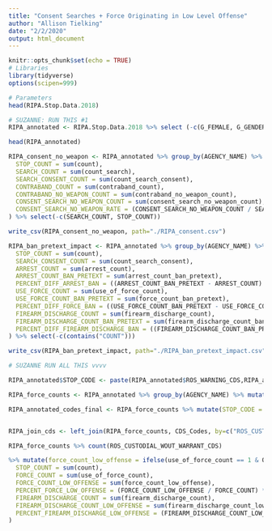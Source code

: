```yaml
---
title: "Consent Searches + Force Originating in Low Level Offense"
author: "Allison Tielking"
date: "2/2/2020"
output: html_document
---
```


```r
knitr::opts_chunk$set(echo = TRUE)
# Libraries
library(tidyverse)
options(scipen=999)
```


```r
# Parameters
head(RIPA.Stop.Data.2018)

# SUZANNE: RUN THIS #1
RIPA_annotated <- RIPA.Stop.Data.2018 %>% select (-c(G_FEMALE, G_GENDER_NONCONFORMING, G_MALE, G_TRANSGENDER_MAN, G_TRANSGENDER_WOMAN, G_FULL, G_MULTIGENDER)) %>% select(1:14, GENDER, everything()) %>% mutate(ADS_SEARCH_PERSON = replace_na(ADS_SEARCH_PERSON, 0)) %>% mutate(ADS_SEARCH_PROPERTY = replace_na(ADS_SEARCH_PROPERTY, 0)) %>% mutate(BFS_CONSENT_GIVEN = replace_na(BFS_CONSENT_GIVEN, 0)) %>% mutate(BFS_OFFICER_SAFETY = replace_na(BFS_OFFICER_SAFETY, 0)) %>% mutate(BFS_SEARCH_WARRANT = replace_na(BFS_SEARCH_WARRANT, 0)) %>% mutate(BFS_PAROLE = replace_na(BFS_PAROLE, 0)) %>% mutate(BFS_SUSPECT_WEAPON = replace_na(BFS_SUSPECT_WEAPON, 0)) %>% mutate(BFS_VISIBLE_CONTRABAND = replace_na(BFS_VISIBLE_CONTRABAND, 0)) %>% mutate(BFS_ODOR_CONTRABAND = replace_na(BFS_ODOR_CONTRABAND, 0)) %>% mutate(BFS_CANINE_DETECT = replace_na(BFS_CANINE_DETECT, 0)) %>% mutate(BFS_EVIDENCE = replace_na(BFS_EVIDENCE, 0)) %>% mutate(BFS_INCIDENT = replace_na(BFS_INCIDENT, 0)) %>% mutate(BFS_EXIGENT_CIRCUM = replace_na(BFS_EXIGENT_CIRCUM, 0)) %>% mutate(BFS_VEHICLE_INVENT = replace_na(BFS_VEHICLE_INVENT, 0)) %>% mutate(BFS_SCHOOL_POLICY = replace_na(BFS_SCHOOL_POLICY, 0))

head(RIPA_annotated)
```


```r
RIPA_consent_no_weapon <- RIPA_annotated %>% group_by(AGENCY_NAME) %>% mutate(count = 1) %>% mutate(count_search = ifelse(ADS_SEARCH_PERSON == 1 |  ADS_SEARCH_PROPERTY == 1, 1, 0)) %>% mutate(count_search_consent = ifelse(count_search == 1 & (BFS_CONSENT_GIVEN == 1 & BFS_OFFICER_SAFETY == 0 & BFS_SEARCH_WARRANT == 0 & BFS_PAROLE == 0 & BFS_SUSPECT_WEAPON == 0 & BFS_VISIBLE_CONTRABAND == 0 & BFS_ODOR_CONTRABAND == 0 & BFS_CANINE_DETECT == 0 & BFS_EVIDENCE == 0 & BFS_INCIDENT == 0 & BFS_EXIGENT_CIRCUM == 0 & BFS_VEHICLE_INVENT == 0 & BFS_SCHOOL_POLICY == 0), 1, 0)) %>% mutate(contraband_count = ifelse(CED_NONE_CONTRABAND == 0 & count_search == 1, 1, 0)) %>% mutate(contraband_no_weapon_count = count_search == 1 & CED_FIREARM == 0 & CED_AMMUNITION == 0 & CED_WEAPON == 0) %>% mutate(consent_search_no_weapon_count = contraband_no_weapon_count == 1 & count_search_consent == 1) %>% summarize(
  STOP_COUNT = sum(count),
  SEARCH_COUNT = sum(count_search),
  SEARCH_CONSENT_COUNT = sum(count_search_consent),
  CONTRABAND_COUNT = sum(contraband_count),
  CONTRABAND_NO_WEAPON_COUNT = sum(contraband_no_weapon_count),
  CONSENT_SEARCH_NO_WEAPON_COUNT = sum(consent_search_no_weapon_count),
  CONSENT_SEARCH_NO_WEAPON_RATE = (CONSENT_SEARCH_NO_WEAPON_COUNT / SEARCH_CONSENT_COUNT) * 100
) %>% select(-c(SEARCH_COUNT, STOP_COUNT))

write_csv(RIPA_consent_no_weapon, path="./RIPA_consent.csv")

```

```r
RIPA_ban_pretext_impact <- RIPA_annotated %>% group_by(AGENCY_NAME) %>% mutate(count = 1) %>% mutate(count_search = ifelse(ADS_SEARCH_PERSON == 1 |  ADS_SEARCH_PROPERTY == 1, 1, 0)) %>% mutate(count_search_consent = ifelse(count_search == 1 & (BFS_CONSENT_GIVEN == 1 & BFS_OFFICER_SAFETY == 0 & BFS_SEARCH_WARRANT == 0 & BFS_PAROLE == 0 & BFS_SUSPECT_WEAPON == 0 & BFS_VISIBLE_CONTRABAND == 0 & BFS_ODOR_CONTRABAND == 0 & BFS_CANINE_DETECT == 0 & BFS_EVIDENCE == 0 & BFS_INCIDENT == 0 & BFS_EXIGENT_CIRCUM == 0 & BFS_VEHICLE_INVENT == 0 & BFS_SCHOOL_POLICY == 0), 1, 0)) %>% mutate(arrest_count = ifelse(ROS_CUSTODIAL_WITHOUT_WARRANT == 1, 1, 0)) %>% mutate(use_of_force_count = ifelse(ADS_FIREARM_POINT == 1 | ADS_FIREARM_DISCHARGE == 1 | ADS_BATON == 1 | ADS_CHEM_SPRAY == 1 | ADS_IMPACT_DISCHARGE == 1 | ADS_CANINE_BITE == 1 | ADS_ELECT_DEVICE == 1 | ADS_OTHER_CONTACT == 1, 1, 0)) %>% mutate(firearm_discharge_count = ifelse(ADS_FIREARM_DISCHARGE == 1, 1, 0)) %>% mutate(arrest_count_ban_pretext = ifelse(arrest_count == 1 & count_search_consent == 0, 1, 0)) %>% mutate(force_count_ban_pretext = ifelse(use_of_force_count == 1 & count_search_consent == 0, 1, 0)) %>% mutate(firearm_discharge_count_ban_pretext = ifelse(firearm_discharge_count == 1 & count_search_consent == 0, 1, 0)) %>% summarize(
  STOP_COUNT = sum(count),
  SEARCH_CONSENT_COUNT = sum(count_search_consent),
  ARREST_COUNT = sum(arrest_count),
  ARREST_COUNT_BAN_PRETEXT = sum(arrest_count_ban_pretext),
  PERCENT_DIFF_ARREST_BAN = ((ARREST_COUNT_BAN_PRETEXT - ARREST_COUNT) / ARREST_COUNT) * 100,
  USE_FORCE_COUNT = sum(use_of_force_count),
  USE_FORCE_COUNT_BAN_PRETEXT = sum(force_count_ban_pretext),
  PERCENT_DIFF_FORCE_BAN = ((USE_FORCE_COUNT_BAN_PRETEXT - USE_FORCE_COUNT) / USE_FORCE_COUNT) * 100,
  FIREARM_DISCHARGE_COUNT = sum(firearm_discharge_count),
  FIREARM_DISCHARGE_COUNT_BAN_PRETEXT = sum(firearm_discharge_count_ban_pretext),
  PERCENT_DIFF_FIREARM_DISCHARGE_BAN = ((FIREARM_DISCHARGE_COUNT_BAN_PRETEXT - FIREARM_DISCHARGE_COUNT) / FIREARM_DISCHARGE_COUNT) * 100
) %>% select(-c(contains("COUNT")))

write_csv(RIPA_ban_pretext_impact, path="./RIPA_ban_pretext_impact.csv")

```

```r

# SUZANNE RUN ALL THIS vvvv

RIPA_annotated$STOP_CODE <- paste(RIPA_annotated$ROS_WARNING_CDS,RIPA_annotated$ROS_CITATION_CDS,RIPA_annotated$ROS_IN_FIELD_CITE_RELEASE_CDS,RIPA_annotated$ROS_CUSTODIAL_WOUT_WARRANT_CDS,sep=",")

RIPA_force_counts <- RIPA_annotated %>% group_by(AGENCY_NAME) %>% mutate(count = 1) %>%mutate(use_of_force_count = ifelse(ADS_FIREARM_POINT == 1 | ADS_FIREARM_DISCHARGE == 1 | ADS_BATON == 1 | ADS_CHEM_SPRAY == 1 | ADS_IMPACT_DISCHARGE == 1 | ADS_CANINE_BITE == 1 | ADS_ELECT_DEVICE == 1 | ADS_OTHER_CONTACT == 1, 1, 0)) %>% mutate(firearm_discharge_count = ifelse(ADS_FIREARM_DISCHARGE == 1, 1, 0)) %>% select(c(STOP_CODE, contains("count"), DOJ_RECORD_ID))

RIPA_annotated_codes_final <- RIPA_force_counts %>% mutate(STOP_CODE = strsplit(as.character(STOP_CODE), ",")) %>% unnest(STOP_CODE) %>% mutate(STOP_CODE = as.numeric(STOP_CODE)) 


RIPA_join_cds <- left_join(RIPA_force_counts, CDS_Codes, by=c("ROS_CUSTODIAL_WOUT_WARRANT_CDS"="CDS.Code")) 

RIPA_force_counts %>% count(ROS_CUSTODIAL_WOUT_WARRANT_CDS)

%>% mutate(force_count_low_offense = ifelse(use_of_force_count == 1 & Offense.Level != "F", 1, 0)) %>% (mutate(firearm_discharge_count_low_offense = ifelse(firearm_discharge_count == 1 & Offense.Level != "F", 1, 0))) %>% summarize(
  STOP_COUNT = sum(count),
  FORCE_COUNT = sum(use_of_force_count),
  FORCE_COUNT_LOW_OFFENSE = sum(force_count_low_offense),
  PERCENT_FORCE_LOW_OFFENSE = (FORCE_COUNT_LOW_OFFENSE / FORCE_COUNT) * 100,
  FIREARM_DISCHARGE_COUNT = sum(firearm_discharge_count),
  FIREARM_DISCHARGE_COUNT_LOW_OFFENSE = sum(firearm_discharge_count_low_offense),
  PERCENT_FIREARM_DISCHARGE_LOW_OFFENSE = (FIREARM_DISCHARGE_COUNT_LOW_OFFENSE / FIREARM_DISCHARGE_COUNT) * 100
) 
```
